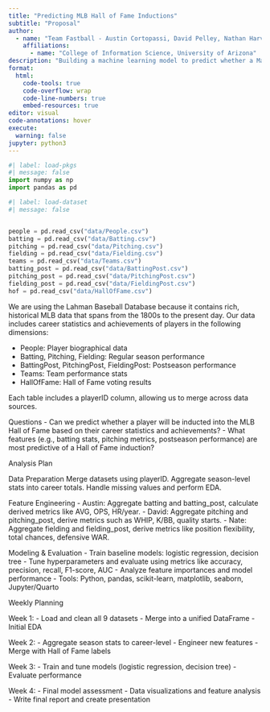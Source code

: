 ```yaml
---
title: "Predicting MLB Hall of Fame Inductions"
subtitle: "Proposal"
author: 
  - name: "Team Fastball - Austin Cortopassi, David Pelley, Nathan Harville"
    affiliations:
      - name: "College of Information Science, University of Arizona"
description: "Building a machine learning model to predict whether a Major League Baseball player will be inducted into the Hall of Fame using career statistics and achievements."
format:
  html:
    code-tools: true
    code-overflow: wrap
    code-line-numbers: true
    embed-resources: true
editor: visual
code-annotations: hover
execute:
  warning: false
jupyter: python3
---
```



```python
#| label: load-pkgs
#| message: false
import numpy as np
import pandas as pd
```

```python
#| label: load-dataset
#| message: false


people = pd.read_csv("data/People.csv")
batting = pd.read_csv("data/Batting.csv")
pitching = pd.read_csv("data/Pitching.csv")
fielding = pd.read_csv("data/Fielding.csv")
teams = pd.read_csv("data/Teams.csv")
batting_post = pd.read_csv("data/BattingPost.csv")
pitching_post = pd.read_csv("data/PitchingPost.csv")
fielding_post = pd.read_csv("data/FieldingPost.csv")
hof = pd.read_csv("data/HallOfFame.csv")
```


We are using the Lahman Baseball Database because it contains rich, historical MLB data that spans from the 1800s to the present day. Our data includes career statistics and achievements of players in the following dimensions:

- People: Player biographical data
- Batting, Pitching, Fielding: Regular season performance
- BattingPost, PitchingPost, FieldingPost: Postseason performance
- Teams: Team performance stats
- HallOfFame: Hall of Fame voting results

Each table includes a playerID column, allowing us to merge across data sources.

Questions
- Can we predict whether a player will be inducted into the MLB Hall of Fame based on their career statistics and achievements?
- What features (e.g., batting stats, pitching metrics, postseason performance) are most predictive of a Hall of Fame induction?

Analysis Plan

Data Preparation
Merge datasets using playerID. Aggregate season-level stats into career totals. Handle missing values and perform EDA.

Feature Engineering
- Austin: Aggregate batting and batting_post, calculate derived metrics like AVG, OPS, HR/year.
- David: Aggregate pitching and pitching_post, derive metrics such as WHIP, K/BB, quality starts.
- Nate: Aggregate fielding and fielding_post, derive metrics like position flexibility, total chances, defensive WAR.

Modeling & Evaluation
- Train baseline models: logistic regression, decision tree
- Tune hyperparameters and evaluate using metrics like accuracy, precision, recall, F1-score, AUC
- Analyze feature importances and model performance
- Tools: Python, pandas, scikit-learn, matplotlib, seaborn, Jupyter/Quarto

Weekly Planning

Week 1:
- Load and clean all 9 datasets
- Merge into a unified DataFrame
- Initial EDA

Week 2:
- Aggregate season stats to career-level
- Engineer new features
- Merge with Hall of Fame labels

Week 3:
- Train and tune models (logistic regression, decision tree)
- Evaluate performance

Week 4:
- Final model assessment
- Data visualizations and feature analysis
- Write final report and create presentation